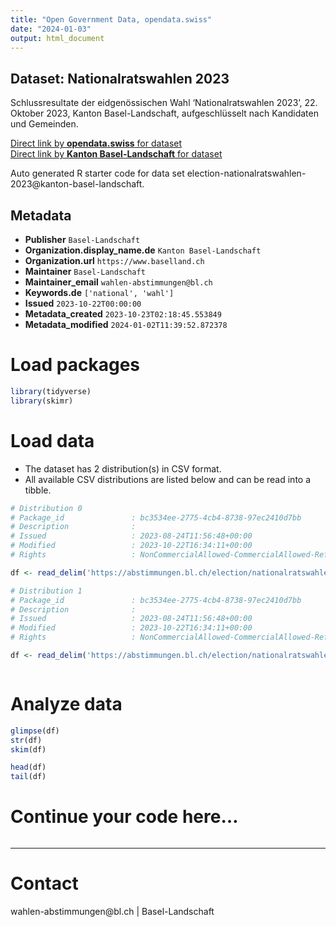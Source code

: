 ```yaml
---
title: "Open Government Data, opendata.swiss"
date: "2024-01-03"
output: html_document
---
```


## Dataset: Nationalratswahlen 2023

Schlussresultate der eidgenössischen Wahl 'Nationalratswahlen 2023', 22. Oktober 2023, Kanton Basel-Landschaft, aufgeschlüsselt nach Kandidaten und Gemeinden.

[Direct link by **opendata.swiss** for dataset](https://opendata.swiss/de/dataset/nationalratswahlen-2023)<br>
[Direct link by **Kanton Basel-Landschaft** for dataset](https://abstimmungen.bl.ch/election/nationalratswahlen-2023/data)

Auto generated R starter code for data set election-nationalratswahlen-2023@kanton-basel-landschaft.

## Metadata

- **Publisher** `Basel-Landschaft`
- **Organization.display_name.de** `Kanton Basel-Landschaft`
- **Organization.url** `https://www.baselland.ch`
- **Maintainer** `Basel-Landschaft`
- **Maintainer_email** `wahlen-abstimmungen@bl.ch`
- **Keywords.de** `['national', 'wahl']`
- **Issued** `2023-10-22T00:00:00`
- **Metadata_created** `2023-10-23T02:18:45.553849`
- **Metadata_modified** `2024-01-02T11:39:52.872378`


# Load packages

```r

library(tidyverse)
library(skimr)

```

# Load data

-   The dataset has 2 distribution(s) in CSV format.
-   All available CSV distributions are listed below and can be read into a tibble.

```r

# Distribution 0
# Package_id               : bc3534ee-2775-4cb4-8738-97ec2410d7bb
# Description              : 
# Issued                   : 2023-08-24T11:56:48+00:00
# Modified                 : 2023-10-22T16:34:11+00:00
# Rights                   : NonCommercialAllowed-CommercialAllowed-ReferenceRequired

df <- read_delim('https://abstimmungen.bl.ch/election/nationalratswahlen-2023/data-parties-csv')

# Distribution 1
# Package_id               : bc3534ee-2775-4cb4-8738-97ec2410d7bb
# Description              : 
# Issued                   : 2023-08-24T11:56:48+00:00
# Modified                 : 2023-10-22T16:34:11+00:00
# Rights                   : NonCommercialAllowed-CommercialAllowed-ReferenceRequired

df <- read_delim('https://abstimmungen.bl.ch/election/nationalratswahlen-2023/data-csv')



```

# Analyze data

```r

glimpse(df)
str(df)
skim(df)

head(df)
tail(df)

```

# Continue your code here...

```r

```

------------------------------------------------------------------------

# Contact

wahlen-abstimmungen@bl.ch | Basel-Landschaft
